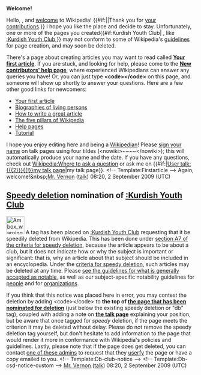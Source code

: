 <article id="24196718" title=User talk:Kurdusa>
	<talkpage id="24196718" title="User talk:Kurdusa">


'''Welcome!'''

Hello, {{BASEPAGENAME}}, and [[Wikipedia:Welcome, newcomers|welcome]] to Wikipedia! {{#if:||Thank you for [[Special:Contributions/{{PAGENAME}}|your contributions]].}} I hope you like the place and decide to stay. Unfortunately, one or more of the pages you created{{#if:Kurdish Youth Club| , like [[:Kurdish Youth Club]],}} may not conform to some of Wikipedia's [[Wikipedia:List of policies|guidelines]] for page creation, and may soon be deleted. 

There's a page about creating articles you may want to read called '''[[Wikipedia:Your first article|Your first article]]'''. If you are stuck, and looking for help, please come to the '''[[Wikipedia:New contributors' help page|New contributors' help page]]''', where experienced Wikipedians can answer any queries you have! Or, you can just type '''&lt;code&gt;{{tl|helpme}}&lt;/code&gt;''' on this page, and someone will show up shortly to answer your questions. Here are a few other good links for newcomers:
*[[Wikipedia:Your first article|Your first article]]
*[[Wikipedia:BLP|Biographies of living persons]]
*[[Wikipedia:How to write a great article|How to write a great article]]
*[[Wikipedia:Five pillars|The five pillars of Wikipedia]]
*[[Help:Contents|Help pages]]
*[[Wikipedia:Tutorial|Tutorial]]
I hope you enjoy editing here and being a [[Wikipedia:Wikipedians|Wikipedian]]! Please [[Wikipedia:Sign your posts on talk pages|sign your name]] on talk pages using four tildes (&lt;nowiki&gt;~~~~&lt;/nowiki&gt;); this will automatically produce your name and the date. If you have any questions, check out [[Wikipedia:Where to ask a question]] or ask me on {{#if:|[[User talk:{{{2}}}{{!}}my talk page]]|my talk page}}. &lt;!-- Template:Firstarticle --&gt; Again, welcome!&amp;nbsp;[[User:Mr. Vernon|Mr. Vernon]] ([[User talk:Mr. Vernon|talk]]) 08:20, 2 September 2009 (UTC)
==[[Wikipedia:Criteria for speedy deletion|Speedy deletion]] nomination of [[:Kurdish Youth Club]]==
[[Image:Ambox warning_pn.svg|48px|left]] A tag has been placed on [[:Kurdish Youth Club]] requesting that it be speedily deleted from Wikipedia. This has been done under [[WP:CSD#A7|section A7 of the criteria for speedy deletion]], because the article appears to be about a club, but it does not indicate how or why the subject is important or significant: that is, why an article about that subject should be included in an encyclopedia. Under the [[WP:CSD#Articles|criteria for speedy deletion]], such articles may be deleted at any time. Please [[Wikipedia:Notability|see the guidelines for what is generally accepted as notable]], as well as our subject-specific notability guidelines for [[Wikipedia:Notability (people)|people]] and for [[Wikipedia:Notability (organizations and companies)|organizations]]. 

If you think that this notice was placed here in error, you may contest the deletion by adding &lt;code&gt;{{tl|hangon}}&lt;/code&gt; to '''the top of [[:Kurdish Youth Club|the page that has been nominated for deletion]]''' (just below the existing speedy deletion or &quot;db&quot; tag), coupled with adding a note on '''[[Talk:Kurdish Youth Club|the talk page]]''' explaining your position, but be aware that once tagged for ''speedy'' deletion, if the page meets the criterion it may be deleted without delay. Please do not remove the speedy deletion tag yourself, but don't hesitate to add information to the page that would render it more in conformance with Wikipedia's policies and guidelines. Lastly, please note that if the page does get deleted, you can contact [[:Category:Wikipedia administrators who will provide copies of deleted articles|one of these admins]] to request that they  [[Wikipedia:Userfication#Userfication_of_deleted_content|userfy]] the page or have a copy emailed to you. &lt;!-- Template:Db-club-notice --&gt; &lt;!-- Template:Db-csd-notice-custom --&gt; [[User:Mr. Vernon|Mr. Vernon]] ([[User talk:Mr. Vernon|talk]]) 08:20, 2 September 2009 (UTC)
	</talkpage>
</article>